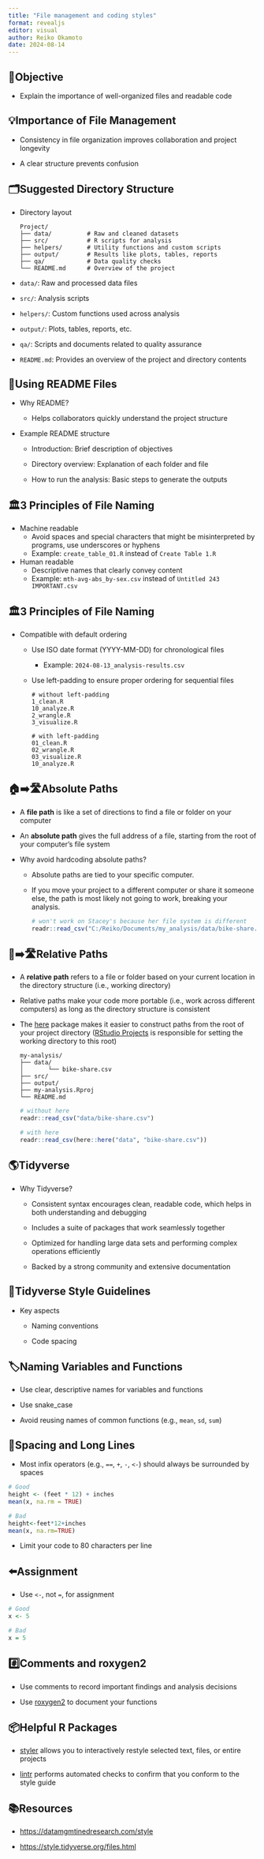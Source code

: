 ```yaml
---
title: "File management and coding styles"
format: revealjs
editor: visual
author: Reiko Okamoto
date: 2024-08-14
---
```


## 🎯Objective

-   Explain the importance of well-organized files and readable code

## 💡Importance of File Management

-   Consistency in file organization improves collaboration and project longevity

-   A clear structure prevents confusion

## 🗂️Suggested Directory Structure {.scrollable}

-   Directory layout

    ```         
    Project/
    ├── data/          # Raw and cleaned datasets
    ├── src/           # R scripts for analysis
    ├── helpers/       # Utility functions and custom scripts
    ├── output/        # Results like plots, tables, reports
    ├── qa/            # Data quality checks
    └── README.md      # Overview of the project
    ```

-   `data/`: Raw and processed data files

-   `src/`: Analysis scripts

-   `helpers/`: Custom functions used across analysis

-   `output/`: Plots, tables, reports, etc.

-   `qa/`: Scripts and documents related to quality assurance

-   `README.md`: Provides an overview of the project and directory contents

## 📄Using README Files

-   Why README?

    -   Helps collaborators quickly understand the project structure

-   Example README structure

    -   Introduction: Brief description of objectives

    -   Directory overview: Explanation of each folder and file

    -   How to run the analysis: Basic steps to generate the outputs

## 🏛️3 Principles of File Naming

-   Machine readable
    -   Avoid spaces and special characters that might be misinterpreted by programs, use underscores or hyphens
    -   Example: `create_table_01.R` instead of `Create Table 1.R`
-   Human readable
    -   Descriptive names that clearly convey content
    -   Example: `mth-avg-abs_by-sex.csv` instead of `Untitled 243 IMPORTANT.csv`

## 🏛️3 Principles of File Naming {.scrollable}

-   Compatible with default ordering
    -   Use ISO date format (YYYY-MM-DD) for chronological files

        -   Example: `2024-08-13_analysis-results.csv`

    -   Use left-padding to ensure proper ordering for sequential files

        ```         
        # without left-padding
        1_clean.R
        10_analyze.R
        2_wrangle.R
        3_visualize.R

        # with left-padding
        01_clean.R
        02_wrangle.R
        03_visualize.R
        10_analyze.R
        ```

## 🏠➡️🛣️Absolute Paths {.scrollable}

-   A **file path** is like a set of directions to find a file or folder on your computer

-   An **absolute path** gives the full address of a file, starting from the root of your computer's file system

-   Why avoid hardcoding absolute paths?

    -   Absolute paths are tied to your specific computer.

    -   If you move your project to a different computer or share it someone else, the path is most likely not going to work, breaking your analysis.

        ``` r
        # won't work on Stacey's because her file system is different
        readr::read_csv("C:/Reiko/Documents/my_analysis/data/bike-share.csv") 
        ```

## 🚩➡️🛣️Relative Paths {.scrollable}

-   A **relative path** refers to a file or folder based on your current location in the directory structure (i.e., working directory)

-   Relative paths make your code more portable (i.e., work across different computers) as long as the directory structure is consistent

-   The [here](https://here.r-lib.org/) package makes it easier to construct paths from the root of your project directory ([RStudio Projects](https://support.posit.co/hc/en-us/articles/200526207-Using-RStudio-Projects) is responsible for setting the working directory to this root)

    ```         
    my-analysis/
    ├── data/
    │       └── bike-share.csv
    ├── src/
    ├── output/
    ├── my-analysis.Rproj
    └── README.md
    ```

    ``` r
    # without here
    readr::read_csv("data/bike-share.csv")

    # with here
    readr::read_csv(here::here("data", "bike-share.csv"))     
    ```

## 🌎Tidyverse

-   Why Tidyverse?

    -   Consistent syntax encourages clean, readable code, which helps in both understanding and debugging

    -   Includes a suite of packages that work seamlessly together

    -   Optimized for handling large data sets and performing complex operations efficiently

    -   Backed by a strong community and extensive documentation

## 💅Tidyverse Style Guidelines

-   Key aspects

    -   Naming conventions

    -   Code spacing

## 🏷️Naming Variables and Functions

-   Use clear, descriptive names for variables and functions

-   Use snake_case

-   Avoid reusing names of common functions (e.g., `mean`, `sd`, `sum`)

## 📏Spacing and Long Lines

-   Most infix operators (e.g., `==`, `+`, `-`, `<-`) should always be surrounded by spaces

``` r
# Good
height <- (feet * 12) + inches
mean(x, na.rm = TRUE)

# Bad
height<-feet*12+inches
mean(x, na.rm=TRUE)
```

-   Limit your code to 80 characters per line

## ⬅️Assignment

-   Use `<-`, not `=`, for assignment

``` r
# Good
x <- 5

# Bad
x = 5
```

## #️⃣Comments and roxygen2

-   Use comments to record important findings and analysis decisions

-   Use [roxygen2](https://roxygen2.r-lib.org/) to document your functions

## 📦Helpful R Packages

-   [styler](https://styler.r-lib.org/) allows you to interactively restyle selected text, files, or entire projects

-   [lintr](https://github.com/r-lib/lintr) performs automated checks to confirm that you conform to the style guide

## 📚Resources

-   <https://datamgmtinedresearch.com/style>

-   <https://style.tidyverse.org/files.html>

